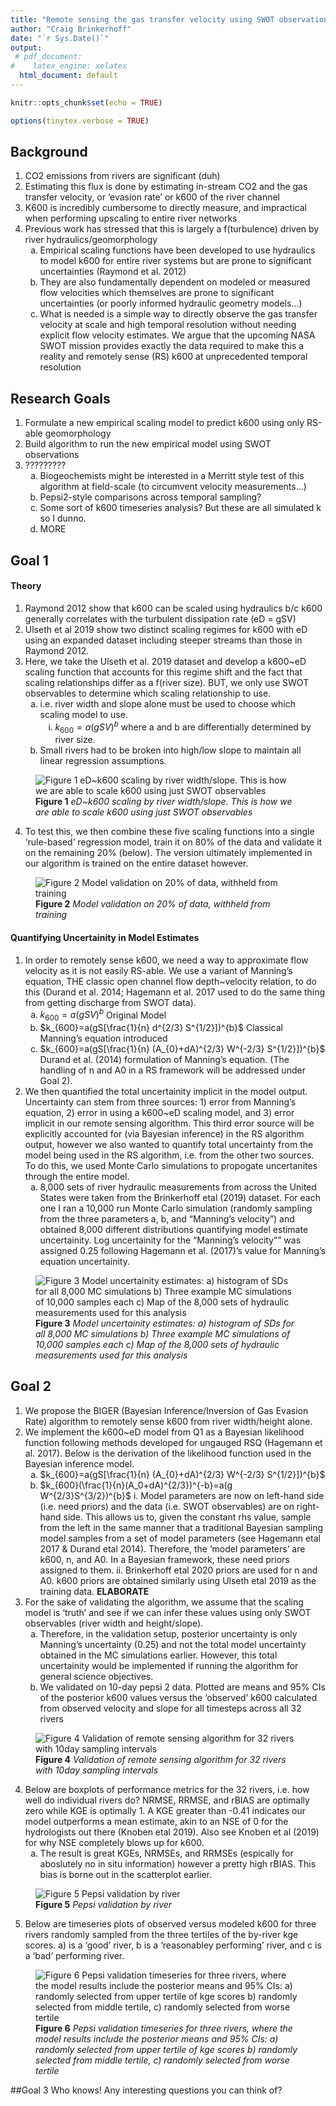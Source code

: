 ```yaml
---
title: "Remote sensing the gas transfer velocity using SWOT observations"
author: "Craig Brinkerhoff"
date: "`r Sys.Date()`"
output:
 # pdf_document:
#    latex_engine: xelatex
  html_document: default
---
```


```r
knitr::opts_chunk$set(echo = TRUE)
```

```r
options(tinytex.verbose = TRUE)
```

## Background

1)	CO2 emissions from rivers are significant (duh)
2)	Estimating this flux is done by estimating in-stream CO2 and the gas transfer velocity, or ‘evasion rate’ or k600 of the river channel
3)	K600 is incredibly cumbersome to directly measure, and impractical when performing upscaling to entire river networks
4)	Previous work has stressed that this is largely a f(turbulence) driven by river hydraulics/geomorphology
    a.	Empirical scaling functions have been developed to use hydraulics to model k600 for entire river systems but are prone to significant uncertainties (Raymond et al. 2012)
    b.	They are also fundamentally dependent on modeled or measured flow velocities which themselves are prone to significant uncertainties (or poorly informed hydraulic geometry models…)
    c.	What is needed is a simple way to directly observe the gas transfer velocity at scale and high temporal resolution without needing explicit flow velocity estimates. We argue that the upcoming NASA SWOT mission provides exactly the data required to make this a reality and remotely sense (RS) k600 at unprecedented temporal resolution

## Research Goals

1)	Formulate a new empirical scaling model to predict k600 using only RS-able geomorphology
2)	Build algorithm to run the new empirical model using SWOT observations
3)	?????????
    a. Biogeochemists might be interested in a Merritt style test of this algorithm at field-scale (to circumvent velocity measurements…)
    b. Pepsi2-style comparisons across temporal sampling?
    c. Some sort of k600 timeseries analysis? But these are all simulated k so I dunno.
    d. MORE

## Goal 1
#### Theory
1) Raymond 2012 show that k600 can be scaled using hydraulics b/c k600 generally correlates with the turbulent dissipation rate (eD = gSV)
2) Ulseth et al 2019 show two distinct scaling regimes for k600 with eD using an expanded dataset including steeper streams than those in Raymond 2012.
3) Here, we take the Ulseth et al. 2019 dataset and develop a k600~eD scaling function that accounts for this regime shift and the fact that scaling relationships differ as a f(river size). BUT, we only use SWOT observables to determine which scaling relationship to use.
    a. i.e. river width and slope alone must be used to choose which scaling model to use.
	    i. $k_{600}=a(gSV)^{b}$ where a and b are differentially determined by river size.
	  b. Small rivers had to be broken into high/low slope to maintain all linear regression assumptions.
	  
![**Figure 1** *eD~k600 scaling by river width/slope. This is how we are able to scale k600 using just SWOT observables*](outputs//k600//width_eD_theory.jpg)

4) To test this, we then combine these five scaling functions into a single 'rule-based' regression model, train it on 80% of the data and validate it on the remaining 20% (below). The version ultimately implemented in our algorithm is trained on the entire dataset however.

![**Figure 2** *Model validation on 20% of data, withheld from training*](outputs//k600//validation.jpg)


#### Quantifying Uncertainity in Model Estimates
1) In order to remotely sense k600, we need a way to approximate flow velocity as it is not easily RS-able. We use a variant of Manning's equation, THE classic open channel flow depth~velocity relation, to do this (Durand et al. 2014; Hagemann et al. 2017 used to do the same thing from getting discharge from SWOT data).
	  a. $k_{600}=a(gSV)^{b}$ Original Model
	  b. $k_{600}=a(gS[\frac{1}{n} d^{2/3} S^{1/2}])^{b}$ Classical Manning's equation introduced
	  c. $k_{600}=a(gS[\frac{1}{n} (A_{0}+dA)^{2/3} W^{-2/3} S^{1/2}])^{b}$ Durand et al. (2014) formulation of Manning's equation. (The handling of n and A0 in a RS framework will be addressed under Goal 2).
2) We then quantified the total uncertainity implicit in the model output. Uncertainty can stem from three sources: 1) error from Manning's equation, 2) error in using a k600~eD scaling model, and 3) error implicit in our remote sensing algorithm. This third error source will be explicitly accounted for (via Bayesian inference) in the RS algorithm output, however we also wanted to quantify total uncertainty from the model being used in the RS algorithm, i.e. from the other two sources. To do this, we used Monte Carlo simulations to propogate uncertanites through the entire model.
    a. 8,000 sets of river hydraulic measurements from across the United States were taken from the Brinkerhoff etal (2019) dataset. For each one I ran a 10,000 run Monte Carlo simulation (randomly sampling from the three parameters a, b, and "Manning's velocity") and obtained 8,000 different distributions quantifying model estimate uncertainity. Log uncertainity for the "Manning's velocity"" was assigned 0.25 following Hagemann et al. (2017)'s value for Manning's equation uncertainity.

![**Figure 3** *Model uncertainity estimates: a) histogram of SDs for all 8,000 MC simulations b) Three example MC simulations of 10,000 samples each c) Map of the 8,000 sets of hydraulic measurements used for this analysis*](outputs//MonteCarlo//MCsimulations.jpg)

## Goal 2
1) We propose the BIGER (Bayesian Inference/Inversion of Gas Evasion Rate) algorithm to remotely sense k600 from river width/height alone.
2) We implement the k600~eD model from Q1 as a Bayesian likelihood function following methods developed for ungauged RSQ (Hagemann et al. 2017). Below is the derivation of the likelihood function used in the Bayesian inference model.
	  a. $k_{600}=a(gS[\frac{1}{n} (A_{0}+dA)^{2/3} W^{-2/3} S^{1/2}])^{b}$
	  b. $k_{600}(\frac{1}{n}(A_0+dA)^{2/3})^{-b}=a(g W^{2/3}S^{3/2})^{b}$
	    i. Model parameters are now on left-hand side (i.e. need priors) and the data (i.e. SWOT observables) are on right-hand side. This allows us to, given the constant rhs value, sample from the left in the same manner that a traditional Bayesian sampling model samples from a set of model parameters (see Hagemann etal 2017 & Durand etal 2014). Therefore, the 'model parameters' are k600, n, and A0. In a Bayesian framework, these need priors assigned to them.
	    ii. Brinkerhoff etal 2020 priors are used for n and A0. k600 priors are obtained similarly using Ulseth etal 2019 as the training data. <b> ELABORATE </b>
3) For the sake of validating the algorithm, we assume that the scaling model is ‘truth’ and see if we can infer these values using only SWOT observables (river width and height/slope).
    a. Therefore, in the validation setup, posterior uncertainty is only Manning’s uncertainty (0.25) and not the total model uncertainty obtained in the MC simulations earlier. However, this total uncertainity would be implemented if running the algorithm for general science objectives.
    b. We validated on 10-day pepsi 2 data. Plotted are means and 95% CIs of the posterior k600 values versus the ‘observed’ k600 calculated from observed velocity and slope for all timesteps across all 32 rivers

![**Figure 4** *Validation of remote sensing algorithm for 32 rivers with 10day sampling intervals*](outputs//validation//validation.jpg)

4. Below are boxplots of performance metrics for the 32 rivers, i.e. how well do individual rivers do? NRMSE, RRMSE, and rBIAS are optimally zero while KGE is optimally 1. A KGE greater than -0.41 indicates our model outperforms a mean estimate, akin to an NSE of 0 for the hydrologists out there (Knoben etal 2019). Also see Knoben et al (2019) for why NSE completely blows up for k600.
    a. The result is great KGEs, NRMSEs, and RRMSEs (espically for aboslutely no in situ information) however a pretty high rBIAS. This bias is borne out in the scatterplot earlier.

![**Figure 5** *Pepsi validation by river*](outputs//validation//validation_by_river.jpg)

5. Below are timeseries plots of observed versus modeled k600 for three rivers randomly sampled from the three tertiles of the by-river kge scores. a) is a 'good' river, b is a 'reasonabley performing' river, and c is a 'bad' performing river.

![**Figure 6** *Pepsi validation timeseries for three rivers, where the model results include the posterior means and 95% CIs: a) randomly selected from upper tertile of kge scores b) randomly selected from middle tertile, c) randomly selected from worse tertile*](outputs//validation//validation_timeseries.jpg)


##Goal 3
Who knows! Any interesting questions you can think of?